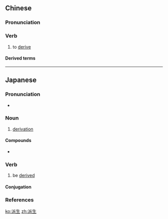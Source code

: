 ==Chinese==
{{zh-forms}}

===Pronunciation===
{{zh-pron
|m=pàishēng
|c=paai3 sang1
|mn=qz:phài-sng/xm,zz:phài-seng
|cat=v
}}

===Verb===
{{zh-verb}}

# to [[derive]]

====Derived terms====
{{zh-der|派生詞}}

----

==Japanese==
{{ja-kanjitab|は|せい|yomi=on}}

===Pronunciation===
* {{ja-pron|はせい|y=o|acc=0|acc_ref=NHK}}

===Noun===
{{ja-noun|はせい}}

# [[derivation]]

====Compounds====
* {{ja-r|派生的|はせいてき}}

===Verb===
{{ja-verb-suru|はせい}}

# be [[derive]]d

====Conjugation====
{{ja-suru|はせい}}

===References===
<references/>

[[ko:派生]]
[[zh:派生]]